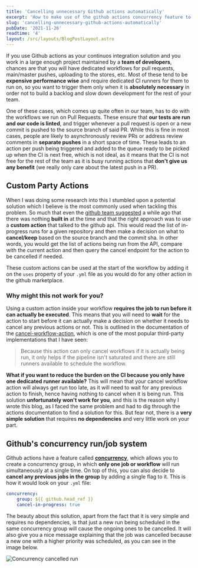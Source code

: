 ```yaml
---
title: 'Cancelling unnecessary Github actions automatically'
excerpt: 'How to make use of the github actions concurrency feature to cancel unnecessary runs automatically. Talking about a real-world example and a tale of two approaches, and why I decided to implement it the way I did.'
slug: 'cancelling-unnecessary-github-actions-automatically'
pubDate: '2021-11-26'
readtime: '4'
layout: /src/layouts/BlogPostLayout.astro
---
```


If you use Github actions as your continuos integration solution and you work in a large enough project maintained by a **team of developers**, chances are that you will have dedicated workflows for pull requests, main/master pushes, uploading to the stores, etc. Most of these tend to be **expensive performance wise** and require dedicated CI runners for them to run on, so you want to trigger them only when it is **absolutely necessary** in order not to build a backlog and slow down development for the rest of your team.

One of these cases, which comes up quite often in our team, has to do with the workflows we run on Pull Requests. These ensure that **our tests are run and our code is linted**, and trigger whenever a pull request is open or a new commit is pushed to the source branch of said PR. While this is fine in most cases, people are likely to asynchronously review PRs or address review comments in **separate pushes** in a short space of time. These leads to an action per push being triggered and added to the queue ready to be picked up when the CI is next free, which is not ideal, as it means that the CI is not free for the rest of the team as it is busy running actions that **don't give us any benefit** (we really only care about the latest push in a PR).

## Custom Party Actions

When I was doing some research into this I stumbled upon a potential solution which I believe is the most commonly used when tackling this problem. So much that even the [github team suggested](https://github.community/t/github-actions-cancel-redundant-builds-not-solved/16025/31) a while ago that there was nothing **built in** at the time and that the right approach was to use a **custom action** that talked to the github api. This would read the list of in-progress runs for a given repository and then make a decision on what to **cancel/keep** based on the source branch and the commit sha. In other words, you would get the list of actions being run from the API, compare with the current action and then query the cancel endpoint for the action to be cancelled if needed.

These custom actions can be used at the start of the workflow by adding it on the `uses` property of your `.yml` file as you would do for any other action in the github marketplace.

### Why might this not work for you?

Using a custom action inside your workflow **requires the job to run before it can actually be executed**. This means that you will need to **wait** for the action to start before it can actually make a decision on whether it needs to cancel any previous actions or not. This is outlined in the documentation of the [cancel-workflow-action](https://github.com/marketplace/actions/cancel-workflow-action), which is one of the most popular third-party implementations that I have seen:

> Because this action can only cancel workflows if it is actually being run, it only helps if the pipeline isn't saturated and there are still runners available to schedule the workflow.

**What if you want to reduce the burden on the CI because you only have one dedicated runner available?** This will mean that your cancel workflow action will always get run too late, as it will need to wait for any previous action to finish, hence having nothing to cancel when it is being run. This solution **unfortunately won't work for you**, and this is the reason why I wrote this blog, as I faced the same problem and had to dig through the actions documentation to find a solution for this. But fear not, there is a **very simple solution** that requires **no dependencies** and very little work on your part.

## Github's concurrency run/job system

Github actions have a feature called **[concurrency](https://docs.github.com/en/actions/learn-github-actions/workflow-syntax-for-github-actions#concurrency)**, which allows you to create a concurrency group, in which **only one job or workflow** will run simultaneously at a single time. On top of this, you can also decide to **cancel any previous jobs in the group** by adding a single flag to it. This is how it would look on your `.yml` file:

```yaml:CI.yml
concurrency:
    group: ${{ github.head_ref }}
    cancel-in-progress: true
```

The beauty about this solution, apart from the fact that it is very simple and requires no dependencies, is that just a new run being scheduled in the same concurrency group will cause the ongoing ones to be cancelled. It will also give you a nice message explaining that the job was cancelled because a new one with a higher priority was scheduled, as you can see in the image below.

![Concurrency cancelled run](/assets/posts/cancelling-unnecessary-github-actions-automatically/action-cancelled.png)
